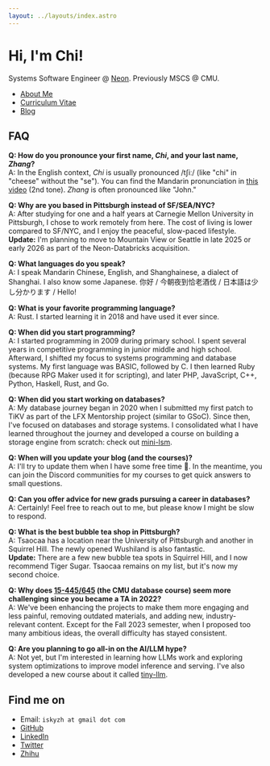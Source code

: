 ```yaml
---
layout: ../layouts/index.astro
---
```



# Hi, I'm Chi!

Systems Software Engineer @ [Neon](https://neon.tech). Previously MSCS @ CMU.

* [About Me](/about/)
* <a href={CV_URL}>Curriculum Vitae</a>
* [Blog](/blog/)

## FAQ

**Q: How do you pronounce your first name, *Chi*, and your last name, *Zhang*?** \
A: In the English context, *Chi* is usually pronounced /tʃiː/ (like "chi" in "cheese" without the "se"). You can find the Mandarin pronunciation in [this video](https://www.youtube.com/watch?v=xTU2n22G6kc) (2nd tone). *Zhang* is often pronounced like "John."

**Q: Why are you based in Pittsburgh instead of SF/SEA/NYC?** \
A: After studying for one and a half years at Carnegie Mellon University in Pittsburgh, I chose to work remotely from here. The cost of living is lower compared to SF/NYC, and I enjoy the peaceful, slow-paced lifestyle. \
**Update:** I'm planning to move to Mountain View or Seattle in late 2025 or early 2026 as part of the Neon-Databricks acquisition.

**Q: What languages do you speak?** \
A: I speak Mandarin Chinese, English, and Shanghainese, a dialect of Shanghai. I also know some Japanese. 你好 / 今朝夜到恰老酒伐 / 日本語は少し分かります / Hello!

**Q: What is your favorite programming language?** \
A: Rust. I started learning it in 2018 and have used it ever since.

**Q: When did you start programming?** \
A: I started programming in 2009 during primary school. I spent several years in competitive programming in junior middle and high school. Afterward, I shifted my focus to systems programming and database systems. My first language was BASIC, followed by C. I then learned Ruby (because RPG Maker used it for scripting), and later PHP, JavaScript, C++, Python, Haskell, Rust, and Go.

**Q: When did you start working on databases?** \
A: My database journey began in 2020 when I submitted my first patch to TiKV as part of the LFX Mentorship project (similar to GSoC). Since then, I've focused on databases and storage systems. I consolidated what I have learned throughout the journey and developed a course on building a storage engine from scratch: check out [mini-lsm](https://github.com/skyzh/mini-lsm).

**Q: When will you update your blog (and the courses)?** \
A: I'll try to update them when I have some free time 🫠. In the meantime, you can join the Discord communities for my courses to get quick answers to small questions.

**Q: Can you offer advice for new grads pursuing a career in databases?** \
A: Certainly! Feel free to reach out to me, but please know I might be slow to respond.

**Q: What is the best bubble tea shop in Pittsburgh?** \
A: Tsaocaa has a location near the University of Pittsburgh and another in Squirrel Hill. The newly opened Wushiland is also fantastic. \
**Update:** There are a few new bubble tea spots in Squirrel Hill, and I now recommend Tiger Sugar. Tsaocaa remains on my list, but it's now my second choice.

**Q: Why does [15-445/645](https://15445.courses.cs.cmu.edu/) (the CMU database course) seem more challenging since you became a TA in 2022?** \
A: We've been enhancing the projects to make them more engaging and less painful, removing outdated materials, and adding new, industry-relevant content. Except for the Fall 2023 semester, when I proposed too many ambitious ideas, the overall difficulty has stayed consistent.

**Q: Are you planning to go all-in on the AI/LLM hype?** \
A: Not yet, but I'm interested in learning how LLMs work and exploring system optimizations to improve model inference and serving. I've also developed a new course about it called [tiny-llm](https://github.com/skyzh/tiny-llm).

## Find me on

* Email: `iskyzh at gmail dot com`
* [GitHub](https://github.com/skyzh)
* [LinkedIn](https://www.linkedin.com/in/alex-chi-skyzh/)
* [Twitter](https://twitter.com/iskyzh)
* [Zhihu](https://www.zhihu.com/people/skyzh)
